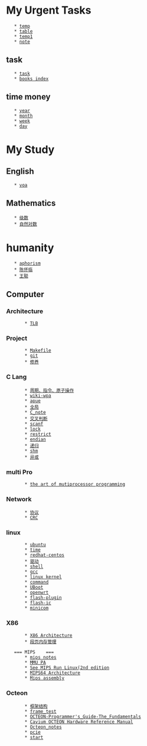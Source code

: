 = My Urgent Tasks =
    * [[temp]]
    * [[table]]
    * [[temp1]]
    * [[note]]
== task ==
    * [[task]]
    * [[books index]]
== time money ==
    * [[year]]
    * [[month]]
    * [[week]]
    * [[day]]

= My Study =
== English	==
	* [[voa]]
== Mathematics	==
	* [[级数]]
	* [[自然对数]]
= humanity  	=
	* [[aphorism]]
	* [[陈怀临]] 
	* [[王聪]]
== Computer 	==
=== Architecture===
		* [[TLB]]
=== Project 	===
		* [[Makefile]]
		* [[git]]
		* [[修养]]
=== C Lang 	===
		* [[周期、指令、原子操作]]
		* [[wiki-wpa]]
		* [[apue]]
		* [[全局]]
		* [[C_note]]
		* [[交叉判断]]
		* [[scanf]]
		* [[lock]]
		* [[restrict]]
		* [[endian]]
		* [[递归]]
		* [[shm]]
		* [[异或]]
=== multi Pro 	===
		* [[the art of mutiprocessor programming]]
=== Network 	===
		* [[协议]]
		* [[CRC]]
=== linux 	===
		* [[ubuntu]]
		* [[time]]
		* [[redhat-centos]]
		* [[驱动]]
		* [[shell]]
		* [[gcc]]
		* [[linux kernel]]
		* [[command]]
		* [[UBoot]]
		* [[openwrt]]
		* [[flash-plugin]]
		* [[flash-ic]]
		* [[minicom]]
=== X86		===
		* [[X86 Architecture]]
		* [[段页内存管理]]
	
	=== MIPS	===
		* [[mips notes]]
		* [[MMU PA]]
		* [[See MIPS Run Linux(2nd edition]]
		* [[MIPS64 Architecture]]
		* [[Mips assembly]]
=== Octeon 	===
		* [[框架结构]]
		* [[frame_test]]
		* [[OCTEON-Programmer's_Guide-The_Fundamentals]]
		* [[Cavium OCTEON Hardware Reference Manual]]
		* [[Octeon_notes]]
		* [[pcie]]
		* [[start]]
